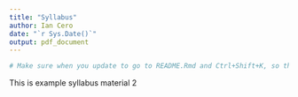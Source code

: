 ```yaml
---
title: "Syllabus"
author: Ian Cero
date: "`r Sys.Date()`"
output: pdf_document
---
```


```r
# Make sure when you update to go to README.Rmd and Ctrl+Shift+K, so that the github readme file will update too. Only after you do that should you push the updates to origin.
```


This is example syllabus material 2

